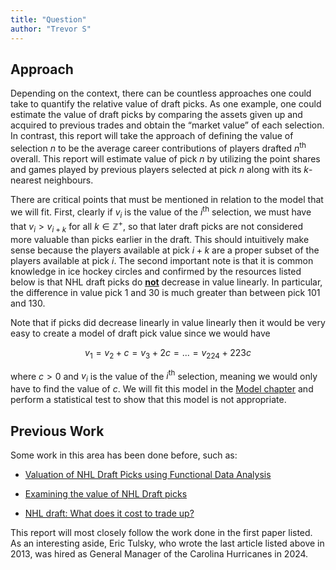 ```yaml
---
title: "Question"
author: "Trevor S"
---
```


## Approach

Depending on the context, there can be countless approaches one could take to quantify the relative value of draft picks. As one example, one could estimate the value of draft picks by comparing the assets given up and acquired to previous trades and obtain the "market value" of each selection. In contrast, this report will take the approach of defining the value of selection $n$ to be the average career contributions of players drafted $n^{\text{th}}$ overall. This report will estimate value of pick $n$ by utilizing the point shares and games played by previous players selected at pick $n$ along with its $k$-nearest neighbours.

There are critical points that must be mentioned in relation to the model that we will fit. First, clearly if $v_i$ is the value of the $i^{\text{th}}$ selection, we must have that $v_i > v_{i+k}$ for all $k \in \mathbb Z^+$, so that later draft picks are not considered more valuable than picks earlier in the draft. This should intuitively make sense because the players available at pick $i+k$ are a proper subset of the players available at pick $i$. The second important note is that it is common knowledge in ice hockey circles and confirmed by the resources listed below is that NHL draft picks do [**not**]{.underline} decrease in value linearly. In particular, the difference in value pick 1 and 30 is much greater than between pick 101 and 130.

Note that if picks did decrease linearly in value linearly then it would be very easy to create a model of draft pick value since we would have

$$ v_1 = v_2 + c = v_3 + 2c = ... = v_{224} + 223c $$

where $c > 0$ and $v_i$ is the value of the $i^{\text{th}}$ selection, meaning we would only have to find the value of $c$. We will fit this model in the [Model chapter](https://trevsteu.github.io/Stat468_Final/model.html) and perform a statistical test to show that this model is not appropriate.

## Previous Work

Some work in this area has been done before, such as:

-   [Valuation of NHL Draft Picks using Functional Data Analysis](https://summit.sfu.ca/_flysystem/fedora/2023-02/etd22223.pdf)

-   [Examining the value of NHL Draft picks](https://soundofhockey.com/2022/06/06/examining-the-value-of-nhl-draft-picks/amp/)

-   [NHL draft: What does it cost to trade up?](https://www.broadstreethockey.com/post/nhl-draft-pick-value-trading-up/)

This report will most closely follow the work done in the first paper listed. As an interesting aside, Eric Tulsky, who wrote the last article listed above in 2013, was hired as General Manager of the Carolina Hurricanes in 2024.
